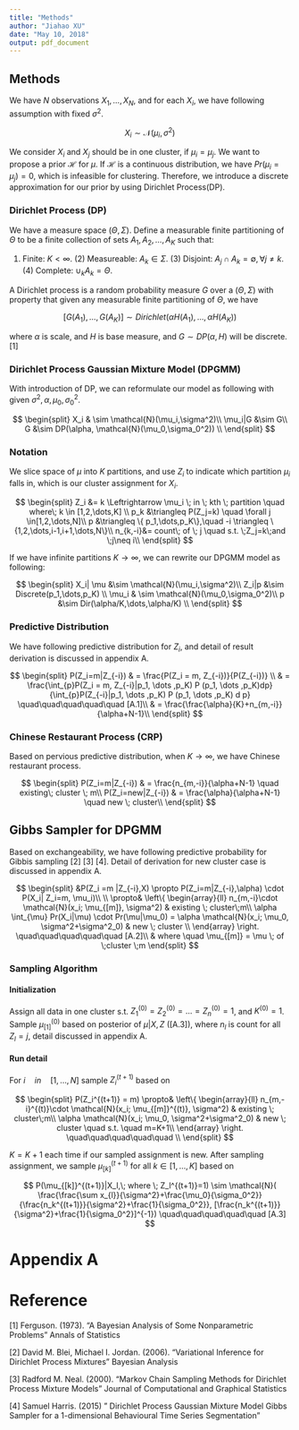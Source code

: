 ```yaml
---
title: "Methods"
author: "Jiahao XU"
date: "May 10, 2018"
output: pdf_document
---
```


## Methods

We have $N$ observations $X_1,\dots,X_N$, and for each $X_i$, we have following assumption with fixed $\sigma^2$.

$$
X_i \sim \mathcal{N}(\mu_i,\sigma^2)
$$

We consider $X_i$ and $X_j$ should be in one cluster, if $\mu_i=\mu_j$. We want to propose a prior $\mathcal{H}$ for $\mu$. If $\mathcal{H}$ is a continuous distribution, we have $Pr(\mu_i=\mu_j) = 0$, which is infeasible for clustering. Therefore, we introduce a discrete approximation for our prior by using Dirichlet Process(DP).

### Dirichlet Process (DP)
We have a measure space $(\Theta, \Sigma)$. Define a measurable finite partitioning of $\Theta$ to be a finite collection of sets $A_1,A_2, \dots,A_K$ such that:

(1) Finite: $K<\infty$. (2) Measureable: $A_k \in \Sigma$. (3) Disjoint: $A_j \cap A_k = \emptyset, \forall j \neq k$. (4) Complete: $\cup_kA_k=\Theta$.

A Dirichlet process is a random probability measure $G$ over a $(\Theta, \Sigma)$ with property that given any measurable finite partitioning of $\Theta$, we have

$$
[G(A_1),\dots ,G(A_K)] \sim Dirichlet (\alpha H(A_1),\dots , \alpha H(A_K))
$$

where $\alpha$ is scale, and $H$ is base measure, and $G \sim DP(\alpha, H)$ will be discrete. [1]

### Dirichlet Process Gaussian Mixture Model (DPGMM)

With introduction of DP, we can reformulate our model as following with given $\sigma^2,\alpha,\mu_0,\sigma_0^2$.

$$
\begin{split}
X_i & \sim \mathcal{N}(\mu_i,\sigma^2)\\
\mu_i|G &\sim G\\
G &\sim DP(\alpha, \mathcal{N}(\mu_0,\sigma_0^2)) \\
\end{split}
$$

### Notation

We slice space of $\mu$ into $K$ partitions, and use $Z_i$ to indicate which partition $\mu_i$ falls in, which is our cluster assignment for $X_i$.

$$
\begin{split}
Z_i &= k  \Leftrightarrow \mu_i \; in \; kth \; partition \quad where\; k \in [1,2,\dots,K] \\
p_k &\triangleq P(Z_j=k) \quad \forall j \in[1,2,\dots,N]\\
p  &\triangleq \{ p_1,\dots,p_K\},\quad -i  \triangleq \{1,2,\dots,i-1,i+1,\dots,N\}\\
n_{k,-i}&= count\; of \; j \quad s.t. \;Z_j=k\;and \;j\neq i\\
\end{split}
$$

If we have infinite partitions $K \rightarrow \infty$, we can rewrite our DPGMM model as following:

$$
\begin{split}
X_i| \mu &\sim  \mathcal{N}(\mu_i,\sigma^2)\\
Z_i|p &\sim Discrete(p_1,\dots,p_K) \\
\mu_i & \sim \mathcal{N}(\mu_0,\sigma_0^2)\\
p &\sim Dir(\alpha/K,\dots,\alpha/K) \\
\end{split}
$$

### Predictive Distribution

We have following predictive distribution for $Z_i$, and detail of result derivation is discussed in appendix A.

$$
\begin{split}
P(Z_i=m|Z_{-i}) & = \frac{P(Z_i = m, Z_{-i})}{P(Z_{-i})} \\
& = \frac{\int_{p}P(Z_i = m, Z_{-i}|p_1, \dots ,p_K) P (p_1, \dots ,p_K)dp}
    {\int_{p}P(Z_{-i}|p_1, \dots ,p_K) P (p_1, \dots ,p_K) d p}  \quad\quad\quad\quad\quad   [A.1]\\
& = \frac{\frac{\alpha}{K}+n_{m,-i}}{\alpha+N-1}\\
\end{split}
$$

### Chinese Restaurant Process (CRP)

Based on pervious predictive distribution, when $K \rightarrow \infty$, we have Chinese restaurant process.

$$
\begin{split}
P(Z_i=m|Z_{-i}) & = \frac{n_{m,-i}}{\alpha+N-1}   \quad existing\; cluster \; m\\
P(Z_i=new|Z_{-i}) & = \frac{\alpha}{\alpha+N-1}   \quad new \; cluster\\
\end{split}
$$

## Gibbs Sampler for DPGMM

Based on exchangeability, we have following predictive probability for Gibbis sampling [2] [3] [4]. Detail of derivation for new cluster case is discussed in appendix A.

$$
\begin{split}
&P(Z_i =m |Z_{-i},X) 
\propto P(Z_i=m|Z_{-i},\alpha) \cdot P(X_i| Z_i=m, \mu_i)\\ \\
\propto& \left\{
        \begin{array}{ll}
          n_{m,-i}\cdot \mathcal{N}(x_i; \mu_{[m]}, \sigma^2)
& existing \; cluster\;m\\
        \alpha \int_{\mu} Pr(X_i|\mu) \cdot Pr(\mu|\mu_0) = \alpha \mathcal{N}(x_i; \mu_0, \sigma^2+\sigma^2_0)
& new \; cluster \\
        \end{array}
   \right.  \quad\quad\quad\quad\quad   [A.2]\\ 
& where \quad \mu_{[m]} = \mu \; of \;cluster \;m
\end{split}
$$

### Sampling Algorithm

#### Initialization

Assign all data in one cluster s.t. $Z_1^{(0)}=Z_2^{(0)}=\dots=Z_n^{(0)}=1$, and $K^{(0)}=1$. Sample $\mu_{[1]}^{(0)}$  based on posterior of $\mu|X,Z$ ([A.3]), where $n_l$ is count for all $Z_l = j$, detail discussed in appendix A.

#### Run detail

For $i \quad in \quad[1,\dots,N]$ sample $Z_i^{(t+1)}$ based on 

$$
\begin{split}
P(Z_i^{(t+1)} = m) 
\propto& \left\{
        \begin{array}{ll}
          n_{m,-i}^{(t)}\cdot \mathcal{N}(x_i; \mu_{[m]}^{(t)}, \sigma^2)
& existing \; cluster\;m\\
        \alpha \mathcal{N}(x_i; \mu_0, \sigma^2+\sigma^2_0)
& new \; cluster \quad s.t. \quad m=K+1\\
        \end{array}
   \right.   \quad\quad\quad\quad\quad   \\
\end{split}
$$

$K=K+1$ each time if our sampled assignment is new. After sampling assignment, we sample $\mu_{[k]}^{(t+1)}$ for all $k \in [1,\dots,K]$ based on 

$$
P(\mu_{[k]}^{(t+1)}|X_l,\; where \; Z_l^{(t+1)}=1) \sim \mathcal{N}( \frac{\frac{\sum x_{l}}{\sigma^2}+\frac{\mu_0}{\sigma_0^2}}{\frac{n_k^{(t+1)}}{\sigma^2}+\frac{1}{\sigma_0^2}}, [\frac{n_k^{(t+1)}}{\sigma^2}+\frac{1}{\sigma_0^2}]^{-1})  \quad\quad\quad\quad\quad   [A.3]
$$


# Appendix A

# Reference

[1] Ferguson. (1973). "A Bayesian Analysis of Some Nonparametric Problems" Annals of Statistics

[2] David M. Blei, Michael I. Jordan. (2006). "Variational Inference for Dirichlet Process Mixtures" Bayesian Analysis

[3] Radford M. Neal. (2000). "Markov Chain Sampling Methods for Dirichlet Process Mixture Models" Journal of Computational and Graphical Statistics

[4] Samuel Harris. (2015) " Dirichlet Process Gaussian Mixture Model Gibbs Sampler for a 1-dimensional Behavioural Time Series Segmentation"